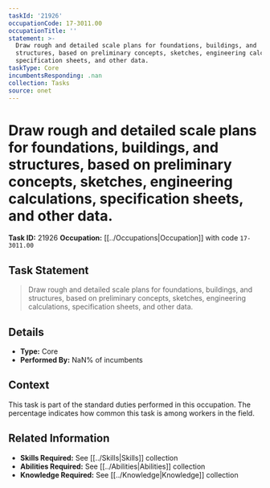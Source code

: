 ```yaml
---
taskId: '21926'
occupationCode: 17-3011.00
occupationTitle: ''
statement: >-
  Draw rough and detailed scale plans for foundations, buildings, and
  structures, based on preliminary concepts, sketches, engineering calculations,
  specification sheets, and other data.
taskType: Core
incumbentsResponding: .nan
collection: Tasks
source: onet
---
```

# Draw rough and detailed scale plans for foundations, buildings, and structures, based on preliminary concepts, sketches, engineering calculations, specification sheets, and other data.

**Task ID:** 21926
**Occupation:** [[../Occupations|Occupation]] with code `17-3011.00`

## Task Statement

> Draw rough and detailed scale plans for foundations, buildings, and structures, based on preliminary concepts, sketches, engineering calculations, specification sheets, and other data.

## Details

- **Type:** Core
- **Performed By:** NaN% of incumbents

## Context

This task is part of the standard duties performed in this occupation. The percentage indicates how common this task is among workers in the field.

## Related Information

- **Skills Required:** See [[../Skills|Skills]] collection
- **Abilities Required:** See [[../Abilities|Abilities]] collection
- **Knowledge Required:** See [[../Knowledge|Knowledge]] collection

